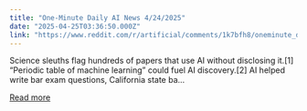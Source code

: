 ```yaml
---
title: "One-Minute Daily AI News 4/24/2025"
date: "2025-04-25T03:36:50.000Z"
link: "https://www.reddit.com/r/artificial/comments/1k7bfh8/oneminute_daily_ai_news_4242025/"
---
```


Science sleuths flag hundreds of papers that use AI without disclosing it.[1]
 “Periodic table of machine learning” could fuel AI discovery.[2]
 AI helped write bar exam questions, California state ba...

[Read more](https://www.reddit.com/r/artificial/comments/1k7bfh8/oneminute_daily_ai_news_4242025/)
